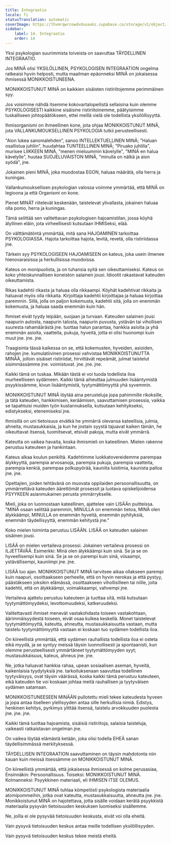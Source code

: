 ```yaml
---
title: Integraatio
locale: fi
statusTranslation: automatic
coverImage: https://lhvmrqwrcowdvduuaukz.supabase.co/storage/v1/object/public/strapi-uploads/small_cover-educacion-fundamental.webp-2d51a7828a2b1309555be27f7e2a61a0.webp
sidebar:
    label: 14. Integraatio
    order: 14
---
```

Yksi psykologian suurimmista toiveista on saavuttaa TÄYDELLINEN INTEGRAATIO.

Jos MINÄ olisi YKSILÖLLINEN, PSYKOLOGISEN INTEGRAATION ongelma ratkeaisi hyvin helposti, mutta maailman epäonneksi MINÄ on jokaisessa ihmisessä MONIKKOISTUNEENA.

MONIKKOISTUNUT MINÄ on kaikkien sisäisten ristiriitojemme perimmäinen syy.

Jos voisimme nähdä itsemme kokovartalopeilistä sellaisina kuin olemme PSYKOLOGISESTI kaikkine sisäisine ristiriitoinemme, päätyisimme tuskalliseen johtopäätökseen, ettei meillä vielä ole todellista yksilöllisyyttä.

Ihmisorganismi on ihmeellinen kone, jota ohjaa MONIKKOISTUNUT MINÄ, jota VALLANKUMOUKSELLINEN PSYKOLOGIA tutkii perusteellisesti.

"Aion lukea sanomalehden", sanoo INTELLEKTUELLINEN MINÄ; "Haluan osallistua juhliin", huudahtaa TUNTEELLINEN MINÄ; "Piruako juhlilla", murisee LIIKKEEN MINÄ, "menen mieluummin kävelylle", "MINÄ en halua kävelylle", huutaa SUOJELUVAISTON MINÄ, "minulla on nälkä ja aion syödä", jne.

Jokainen pieni MINÄ, joka muodostaa EGON, haluaa määrätä, olla herra ja kuningas.

Vallankumouksellisen psykologian valossa voimme ymmärtää, että MINÄ on legioona ja että Organismi on kone.

Pienet MINÄT riitelevät keskenään, taistelevat ylivallasta, jokainen haluaa olla pomo, herra ja kuningas.

Tämä selittää sen valitettavan psykologisen hajoamistilan, jossa köyhä älyllinen eläin, jota virheellisesti kutsutaan IHMISeksi, elää.

On välttämätöntä ymmärtää, mitä sana HAJOAMINEN tarkoittaa PSYKOLOGIASSA. Hajota tarkoittaa hajota, levitä, revetä, olla ristiriidassa jne.

Tärkein syy PSYKOLOGISEEN HAJOAMISEEN on kateus, joka usein ilmenee hienovaraisissa ja herkullisissa muodoissa.

Kateus on monipuolista, ja on tuhansia syitä sen oikeuttamiseksi. Kateus on koko yhteiskunnallisen koneiston salainen jousi. Idiootit rakastavat kateuden oikeuttamista.

Rikas kadehtii rikasta ja haluaa olla rikkaampi. Köyhät kadehtivat rikkaita ja haluavat myös olla rikkaita. Kirjoittaja kadehtii kirjoittajaa ja haluaa kirjoittaa paremmin. Sillä, jolla on paljon kokemusta, kadehtii sitä, jolla on enemmän kokemusta, ja haluaa saada enemmän kuin hän.

Ihmiset eivät tyydy leipään, suojaan ja turvaan. Kateuden salainen jousi naapurin autosta, naapurin talosta, naapurin puvusta, ystävän tai vihollisen suuresta rahamäärästä jne. tuottaa halun parantaa, hankkia asioita ja yhä enemmän asioita, vaatteita, pukuja, hyveitä, jotta ei olisi huonompi kuin muut jne. jne. jne.

Traagisinta tässä kaikessa on se, että kokemusten, hyveiden, asioiden, rahojen jne. kumulatiivinen prosessi vahvistaa MONIKKOISTUNUTTA MINÄÄ, jolloin sisäiset ristiriidat, hirvittävät repeämät, julmat taistelut sisimmässämme jne. voimistuvat. jne. jne. jne.

Kaikki tämä on tuskaa. Mikään tästä ei voi tuoda todellista iloa murheelliseen sydämeen. Kaikki tämä aiheuttaa julmuuden lisääntymistä psyykissämme, kivun lisääntymistä, tyytymättömyyttä yhä syvemmin.

MONIKKOISTUNUT MINÄ löytää aina perusteluja jopa pahimmille rikoksille, ja tätä kateuden, hankkimisen, keräämisen, saavuttamisen prosessia, vaikka se tapahtuisi muiden työn kustannuksella, kutsutaan kehitykseksi, edistykseksi, etenemiseksi jne.

Ihmisillä on uni tietoisuus eivätkä he ymmärrä olevansa kateellisia, julmia, ahneita, mustasukkaisia, ja kun he jostain syystä tajuavat kaiken tämän, he oikeuttavat itsensä, tuomitsevat, etsivät pakoja, mutta eivät ymmärrä.

Kateutta on vaikea havaita, koska ihmismieli on kateellinen. Mielen rakenne perustuu kateuteen ja hankintaan.

Kateus alkaa koulun penkiltä. Kadehtimme luokkatovereidemme parempaa älykkyyttä, parempia arvosanoja, parempia pukuja, parempia vaatteita, parempia kenkiä, parempaa polkupyörää, kauniita luistimia, kaunista palloa jne. jne.

Opettajien, joiden tehtävänä on muovata oppilaiden persoonallisuutta, on ymmärrettävä kateuden äärettömät prosessit ja luotava opiskelijoidensa PSYYKEEN asianmukainen perusta ymmärrykselle.

Mieli, joka on luonnostaan kateellinen, ajattelee vain LISÄÄn puitteissa. "MINÄ osaan selittää paremmin, MINULLA on enemmän tietoa, MINÄ olen älykkäämpi, MINULLA on enemmän hyveitä, enemmän pyhityksiä, enemmän täydellisyyttä, enemmän kehitystä jne."

Koko mielen toiminta perustuu LISÄÄN. LISÄÄ on kateuden salainen sisäinen jousi.

LISÄÄ on mielen vertaileva prosessi. Jokainen vertaileva prosessi on ILJETTÄVÄÄ. Esimerkki: Minä olen älykkäämpi kuin sinä. Se ja se on hyveellisempi kuin sinä. Se ja se on parempi kuin sinä, viisaampi, ystävällisempi, kauniimpi jne. jne.

LISÄÄ luo ajan. MONIKKOISTUNUT MINÄ tarvitsee aikaa ollakseen parempi kuin naapuri, osoittaakseen perheelle, että on hyvin nerokas ja että pystyy, päästäkseen joksikin elämässä, osoittaakseen vihollisilleen tai niille, joita kadehtii, että on älykkäämpi, voimakkaampi, vahvempi jne.

Vertaileva ajattelu perustuu kateuteen ja tuottaa sitä, mitä kutsutaan tyytymättömyydeksi, levottomuudeksi, katkeruudeksi.

Valitettavasti ihmiset menevät vastakohdasta toiseen vastakohtaan, äärimmäisyydestä toiseen, eivät osaa kulkea keskellä. Monet taistelevat tyytymättömyyttä, kateutta, ahneutta, mustasukkaisuutta vastaan, mutta taistelu tyytymättömyyttä vastaan ei koskaan tuo sydämen todellista iloa.

On kiireellistä ymmärtää, että sydämen rauhallista todellista iloa ei osteta eikä myydä, ja se syntyy meissä täysin luonnollisesti ja spontaanisti, kun olemme perusteellisesti ymmärtäneet tyytymättömyyden syyt; mustasukkaisuus, kateus, ahneus jne. jne.

Ne, jotka haluavat hankkia rahaa, upean sosiaalisen aseman, hyveitä, kaikenlaisia tyydytyksiä jne. tarkoituksenaan saavuttaa todellinen tyytyväisyys, ovat täysin väärässä, koska kaikki tämä perustuu kateuteen, eikä kateuden tie voi koskaan johtaa meitä rauhallisen ja tyytyväisen sydämen satamaan.

MONIKKOISTUNEESEEN MINÄÄN pullotettu mieli tekee kateudesta hyveen ja jopa antaa itselleen ylellisyyden antaa sille herkullisia nimiä. Edistys, henkinen kehitys, pyrkimys ylittää itsensä, taistelu arvokkuuden puolesta jne. jne. jne.

Kaikki tämä tuottaa hajoamista, sisäisiä ristiriitoja, salaisia taisteluja, vaikeasti ratkaistavan ongelman jne.

On vaikea löytää elämästä ketään, joka olisi todella EHEÄ sanan täydellisimmässä merkityksessä.

TÄYDELLISEN INTEGRAATION saavuttaminen on täysin mahdotonta niin kauan kuin meissä itsessämme on MONIKKOISTUNUT MINÄ.

On kiireellistä ymmärtää, että jokaisessa ihmisessä on kolme perusasiaa, Ensinnäkin: Persoonallisuus. Toiseksi: MONIKKOISTUNUT MINÄ. Kolmanneksi: Psyykkinen materiaali, eli IHMISEN ITSE OLEMUS.

MONIKKOISTUNUT MINÄ tuhlaa kömpelösti psykologista materiaalia atomipommeihin, jotka ovat kateutta, mustasukkaisuutta, ahneutta jne. jne. Monikkoistunut MINÄ on hajotettava, jotta sisälle voidaan kerätä psyykkistä materiaalia pysyvän tietoisuuden keskuksen luomiseksi sisällemme.

Ne, joilla ei ole pysyvää tietoisuuden keskusta, eivät voi olla eheitä.

Vain pysyvä tietoisuuden keskus antaa meille todellisen yksilöllisyyden.

Vain pysyvä tietoisuuden keskus tekee meistä eheitä.

